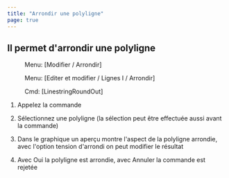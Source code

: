 ```yaml
---
title: "Arrondir une polyligne"
page: true
---
```

## Il permet d&#39;arrondir une polyligne
<GeoMapper> <Menu> Menu: [Modifier / Arrondir] </Menu> </GeoMapper>
<GeoDesigner> <Menu> Menu: [Editer et modifier / Lignes I / Arrondir] </Menu> 
 <Menu> Cmd: [LinestringRoundOut] </Menu> </GeoDesigner>


1.  Appelez la commande

2.  S&#233;lectionnez une polyligne (la s&#233;lection peut &#234;tre effectu&#233;e aussi avant la commande)

3.  Dans le graphique un aper&#231;u montre l&#39;aspect de la polyligne arrondie, avec l&#39;option tension d&#39;arrondi on peut modifier le r&#233;sultat

4.  Avec <Bold> Oui </Bold>  la polyligne est arrondie, avec Annuler la commande est rejet&#233;e



